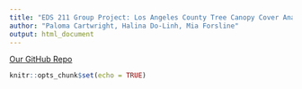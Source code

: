 ```yaml
---
title: "EDS 211 Group Project: Los Angeles County Tree Canopy Cover Analysis"
author: "Paloma Cartwright, Halina Do-Linh, Mia Forsline"
output: html_document
---
```


[Our GitHub Repo](https://github.com/la-tree)

```r
knitr::opts_chunk$set(echo = TRUE)
```
